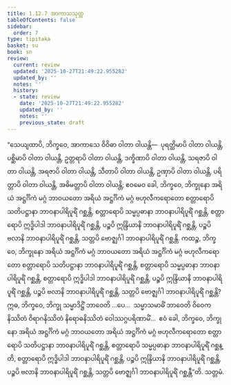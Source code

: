 ```yaml
---
title: 1.12.7 အာကာသသုတ္တ
tableOfContents: false
sidebar:
  order: 7
type: tipitaka
basket: su
book: sn
review:
  current: review
  updated: '2025-10-27T21:49:22.955282'
  updated_by: ''
  notes: ''
  history:
  - state: review
    date: '2025-10-27T21:49:22.955282'
    updated_by: ''
    notes: ''
    previous_state: draft
---
```



<ReviewStatus review={frontmatter.review} showDetails={true} />

<HypothesisAnnotation frontmatter={frontmatter} />

<DynamicBreadcrumb />

<Division number="155" book="sn" e="ch" v="18" p="302">

<Paragraph number="288" book="sn">
“သေယျထာပိ, ဘိက္ခဝေ, အာကာသေ ဝိဝိဓာ ဝါတာ ဝါယန္တိ—  ပုရတ္ထိမာပိ ဝါတာ ဝါယန္တိ, ပစ္ဆိမာပိ ဝါတာ ဝါယန္တိ, ဥတ္တရာပိ ဝါတာ ဝါယန္တိ, ဒက္ခိဏာပိ ဝါတာ ဝါယန္တိ, သရဇာပိ ဝါတာ ဝါယန္တိ, အရဇာပိ ဝါတာ ဝါယန္တိ, သီတာပိ ဝါတာ ဝါယန္တိ, ဥဏှာပိ ဝါတာ ဝါယန္တိ, ပရိတ္တာပိ ဝါတာ ဝါယန္တိ, အဓိမတ္တာပိ ဝါတာ ဝါယန္တိ; ဧဝမေဝ ခေါ, ဘိက္ခဝေ, ဘိက္ခုနော အရိယံ အဋ္ဌင်္ဂိကံ မဂ္ဂံ ဘာဝယတော အရိယံ အဋ္ဌင်္ဂိကံ မဂ္ဂံ ဗဟုလီကရောတော စတ္တာရောပိ သတိပဋ္ဌာနာ ဘာဝနာပါရိပူရိံ ဂစ္ဆန္တိ, စတ္တာရောပိ သမ္မပ္ပဓာနာ ဘာဝနာပါရိပူရိံ ဂစ္ဆန္တိ, စတ္တာရောပိ ဣဒ္ဓိပါဒါ ဘာဝနာပါရိပူရိံ ဂစ္ဆန္တိ, ပဉ္စပိ ဣန္ဒြိယာနိ ဘာဝနာပါရိပူရိံ ဂစ္ဆန္တိ, ပဉ္စပိ ဗလာနိ ဘာဝနာပါရိပူရိံ ဂစ္ဆန္တိ, သတ္တပိ ဗောဇ္ဈင်္ဂါ ဘာဝနာပါရိပူရိံ ဂစ္ဆန္တိ. ကထဉ္စ, ဘိက္ခဝေ, ဘိက္ခုနော အရိယံ အဋ္ဌင်္ဂိကံ မဂ္ဂံ ဘာဝယတော အရိယံ အဋ္ဌင်္ဂိကံ မဂ္ဂံ ဗဟုလီကရောတော စတ္တာရောပိ သတိပဋ္ဌာနာ ဘာဝနာပါရိပူရိံ ဂစ္ဆန္တိ, စတ္တာရောပိ သမ္မပ္ပဓာနာ ဘာဝနာပါရိပူရိံ ဂစ္ဆန္တိ, စတ္တာရောပိ ဣဒ္ဓိပါဒါ ဘာဝနာပါရိပူရိံ ဂစ္ဆန္တိ, ပဉ္စပိ ဣန္ဒြိယာနိ ဘာဝနာပါရိပူရိံ ဂစ္ဆန္တိ, ပဉ္စပိ ဗလာနိ ဘာဝနာပါရိပူရိံ ဂစ္ဆန္တိ, သတ္တပိ ဗောဇ္ဈင်္ဂါ ဘာဝနာပါရိပူရိံ ဂစ္ဆန္တိ? ဣဓ, ဘိက္ခဝေ, ဘိက္ခု သမ္မာဒိဋ္ဌိံ ဘာဝေတိ …ပေ…  သမ္မာသမာဓိံ ဘာဝေတိ ဝိဝေကနိဿိတံ ဝိရာဂနိဿိတံ နိရောဓနိဿိတံ ဝေါဿဂ္ဂပရိဏာမိံ…  ဧဝံ ခေါ, ဘိက္ခဝေ, ဘိက္ခုနော အရိယံ အဋ္ဌင်္ဂိကံ မဂ္ဂံ ဘာဝယတော အရိယံ အဋ္ဌင်္ဂိကံ မဂ္ဂံ ဗဟုလီကရောတော စတ္တာရောပိ သတိပဋ္ဌာနာ ဘာဝနာပါရိပူရိံ ဂစ္ဆန္တိ, စတ္တာရောပိ သမ္မပ္ပဓာနာ ဘာဝနာပါရိပူရိံ ဂစ္ဆန္တိ, စတ္တာရောပိ ဣဒ္ဓိပါဒါ ဘာဝနာပါရိပူရိံ ဂစ္ဆန္တိ, ပဉ္စပိ ဣန္ဒြိယာနိ ဘာဝနာပါရိပူရိံ ဂစ္ဆန္တိ, ပဉ္စပိ ဗလာနိ ဘာဝနာပါရိပူရိံ ဂစ္ဆန္တိ, သတ္တပိ ဗောဇ္ဈင်္ဂါ ဘာဝနာပါရိပူရိံ ဂစ္ဆန္တီ”တိ.

</Paragraph>
</Division>

<Paragraph number="289" type="center" book="sn">
သတ္တမံ.
</Paragraph>